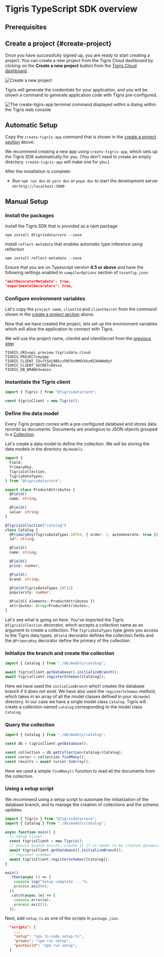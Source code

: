 
# Tigris TypeScript SDK overview

## Prerequisites

<Installation />

## Create a project {#create-project}

Once you have successfully signed up, you are ready to start creating a project.
You can create a new project from the Tigris Cloud dashboard by clicking on the
**Create a new project** button from the <a href={tigrisConfig.consoleUrl}>Tigris Cloud dashboard</a>.

![Create a new project](/img/screenshots/create-new-project-dialog.jpg)

Tigris will generate the credentials for your application, and you will be shown
a command to generate application code with Tigris pre-configured.

![The create-tigirs-app terminal command displayed within a dialog within the Tigris web console](/img/screenshots/create-new-project-dialog-2.jpg)

## Automatic Setup

Copy the `create-tigris-app` command that is shown in the [create a project section](#create-project) above.

We recommend creating a new app using `create-tigris-app`, which sets up the
Tigris SDK automatically for you. (You don't need to create an empty directory.
`create-tigris-app` will make one for you.)

After the installation is complete:

- Run `npm run dev` or `yarn dev` or `pnpm dev` to start the development server
  on `http://localhost:3000`

## Manual Setup

### Install the packages

Install the Tigris SDK that is provided as a npm package

```shell
npm install @tigrisdata/core --save
```

Install `reflect-metadata` that enables automatic type inference using reflection

```shell
npm install reflect-metadata --save
```

Ensure that you are on Typescript version **4.5 or above** and have the following settings enabled in
`compilerOptions` section of `tsconfig.json`:

```json
"emitDecoratorMetadata": true,
"experimentalDecorators": true,
```

### Configure environment variables

Let's copy the `project name`, `clientId` and `clientSecret` from the command shown
in the [create a project section](#create-project) above.

Now that we have created the project, lets set up the environment variables
which will allow the application to connect with Tigris.

We will use the project name, clientId and clientSecret from the [previous step](#create-project)

```dotenv title=.env
TIGRIS_URI=api.preview.tigrisdata.cloud
TIGRIS_PROJECT=myapp
TIGRIS_CLIENT_ID=ftSUj9B5czFW79s9M6YUkxKE3H4WeRyY
TIGRIS_CLIENT_SECRET=DOxxx
TIGRIS_DB_BRANCH=main
```

### Instantiate the Tigris client

```ts
import { Tigris } from "@tigrisdata/core";

const tigrisClient = new Tigris();
```

### Define the data model

Every Tigris project comes with a pre-configured database and stores data
records as documents. Documents are analogous to JSON objects grouped in
a [Collection](/docs/concepts/database).

Let's create a data model to define the collection. We will be storing the data
models in the directory `db/models`.

```ts title=db/models/catalog.ts
import {
  Field,
  PrimaryKey,
  TigrisCollection,
  TigrisDataTypes,
} from "@tigrisdata/core";

export class ProductAttributes {
  @Field()
  name: string;

  @Field()
  value: string;
}

@TigrisCollection("catalog")
class Catalog {
  @PrimaryKey(TigrisDataTypes.INT64, { order: 1, autoGenerate: true })
  id?: string;

  @Field()
  name: string;

  @Field()
  price: number;

  @Field()
  brand: string;

  @Field(TigrisDataTypes.INT32)
  popularity: number;

  @Field({ elements: ProductAttributes })
  attributes: Array<ProductAttributes>;
}
```

Let's see what is going on here. You've imported the Tigris `@TigrisCollection`
decorator, which accepts a collection name as an argument to create a collection.
The `TigrisDataTypes` type gives you access to the Tigris data types.
`@Field` decorator defines the collection fields and the `@PrimaryKey` decorator
define the primary of the collection.

### Initialize the branch and create the collection

```ts
import { Catalog } from "./db/models/catalog";

await tigrisClient.getDatabase().initializeBranch();
await tigrisClient.registerSchemas([Catalog]);
```

Here we have used the `initializeBranch` which creates the database branch
if it does not exist. We have also used the `registerSchemas` method, which
takes in an array of all the model classes defined in your `db/model` directory.
In our case we have a single model class `Catalog`. Tigris will create a collection
named `catalog` corresponding to the model class `Catalog`.

### Query the collection

```ts
import { Catalog } from "./db/models/catalog";

const db = tigrisClient.getDatabase();

const collection = db.getCollection<Catalog>(Catalog);
const cursor = collection.findMany();
const results = await cursor.toArray();
```

Here we used a simple `findMany()` function to read all the documents from the collection.

### Using a setup script

We recommend using a setup script to automate the initialization of the database
branch, and to manage the creation of collections and the schema updates.

```ts title=setup.ts
import { Tigris } from "@tigrisdata/core";
import { Catalog } from "./db/models/catalog";

async function main() {
  // setup client
  const tigrisClient = new Tigris();
  // ensure branch exists, create it if it needs to be created dynamically
  await tigrisClient.getDatabase().initializeBranch();
  // register schemas
  await tigrisClient.registerSchemas([Catalog]);
}

main()
  .then(async () => {
    console.log("Setup complete ...");
    process.exit(0);
  })
  .catch(async (e) => {
    console.error(e);
    process.exit(1);
  });
```

Next, add `setup.ts` as one of the scripts in `package.json`.

```json title=package.json
  "scripts": {
    ...
    "setup": "npx ts-node setup.ts",
    "predev": "npm run setup",
    "postbuild": "npm run setup",
  }
```
